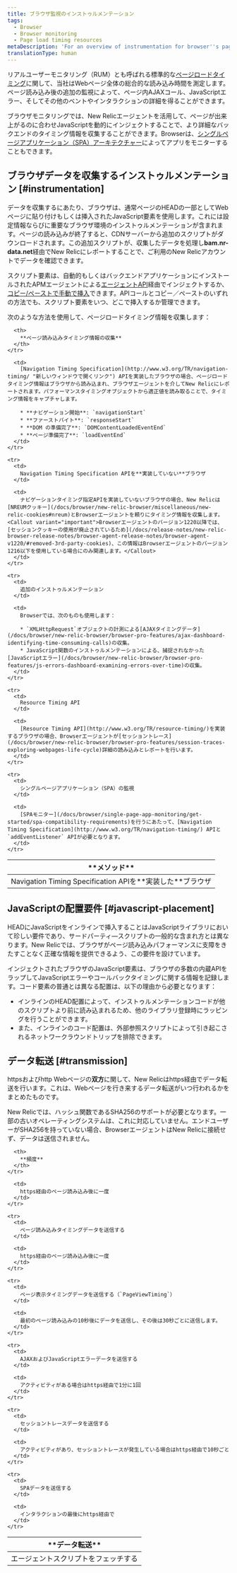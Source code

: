 ```yaml
---
title: ブラウザ監視のインストゥルメンテーション
tags:
  - Browser
  - Browser monitoring
  - Page load timing resources
metaDescription: 'For an overview of instrumentation for browser''s page load timing and browser monitoring features, start here.'
translationType: human
---
```


リアルユーザーモニタリング（RUM）とも呼ばれる標準的な[ページロードタイミング](/docs/browser/new-relic-browser/page-load-timing/page-load-timing-process)に関して、当社はWebページ全体の総合的な読み込み時間を測定します。ページ読み込み後の追加の監視によって、ページ内AJAXコール、JavaScriptエラー、そしてその他のベントやインタラクションの詳細を得ることができます。

ブラウザモニタリングでは、New Relicエージェントを活用して、ページが出来上がるのに合わせJavaScriptを動的にインジェクトすることで、より詳細なバックエンドのタイミング情報を収集することができます。Browserは、[シングルページアプリケーション（SPA）アーキテクチャー](/docs/browser/single-page-app-monitoring/get-started/add-apps-single-page-app-monitoring)によってアプリをモニターすることもできます。

## ブラウザデータを収集するインストゥルメンテーション [#instrumentation]

データを収集するにあたり、ブラウザは、通常ページのHEADの一部としてWebページに貼り付けもしくは挿入されたJavaScript要素を使用します。これには設定情報ならびに重要なブラウザ環境のインストゥルメンテーションが含まれます。ページの読み込みが終了すると、CDNサーバーから追加のスクリプトがダウンロードされます。この追加スクリプトが、収集したデータを処理し**bam.nr-data.net**経由でNew Relicにレポートすることで、ご利用のNew Relicアカウントでデータを確認できます。

スクリプト要素は、自動的もしくはバックエンドアプリケーションにインストールされたAPMエージェントによる[エージェントAPI](/docs/browser/new-relic-browser/installation-configuration/browser-settings-ui-options-browser-monitoring#agent-instrumentation)経由でインジェクトするか、[コピー/ペーストで手動で挿入](/docs/browser/new-relic-browser/installation-configuration/adding-apps-new-relic-browser#copy-paste-app)できます。APIコールとコピー／ペーストのいずれの方法でも、スクリプト要素をいつ、どこで挿入するか管理できます。

次のような方法を使用して、ページロードタイミング情報を収集します：

<table id="navigation-api">
  <thead>
    <tr>
      <th style={{ width: "250px" }}>
        **メソッド**
      </th>

      <th>
        **ページ読み込みタイミング情報の収集**
      </th>
    </tr>
  </thead>

  <tbody>
    <tr>
      <td>
        Navigation Timing Specification APIを**実装した**ブラウザ
      </td>

      <td>
        [Navigation Timing Specification](http://www.w3.org/TR/navigation-timing/ "新しいウィンドウで開くリンク") APIを実装したブラウザの場合、ページロードタイミング情報はブラウザから読み込まれ、ブラウザエージェントを介してNew Relicにレポートされます。パフォーマンスタイミングオブジェクトから適正値を読み取ることで、タイミング情報をキャプチャします。

        * **ナビゲーション開始**: `navigationStart`
        * **ファーストバイト**: `responseStart`
        * **DOM の準備完了**: `DOMContentLoadedEventEnd`
        * **ページ準備完了**: `loadEventEnd`
      </td>
    </tr>

    <tr>
      <td>
        Navigation Timing Specification APIを**実装していない**ブラウザ
      </td>

      <td>
        ナビゲーションタイミング指定APIを実装していないブラウザの場合、New Relicは[NREUMクッキー](/docs/browser/new-relic-browser/miscellaneous/new-relic-cookies#nreum)とBrowserエージェントを頼りにタイミング情報を収集します。<Callout variant="important">Browserエージェントのバージョン1220以降では、[セッションクッキーの使用が廃止されているため](/docs/release-notes/new-relic-browser-release-notes/browser-agent-release-notes/browser-agent-v1220/#removed-3rd-party-cookies)、この情報はBrowserエージェントのバージョン1216以下を使用している場合にのみ関連します。</Callout>
      </td>
    </tr>

    <tr>
      <td>
        追加のインストゥルメンテーション
      </td>

      <td>
        Browserでは、次のものも使用します：

        * `XMLHttpRequest`オブジェクトの計測による[AJAXタイミングデータ](/docs/browser/new-relic-browser/browser-pro-features/ajax-dashboard-identifying-time-consuming-calls)の収集。
        * JavaScript関数のインストゥルメンテーションによる、捕捉されなかった[JavaScriptエラー](/docs/browser/new-relic-browser/browser-pro-features/js-errors-dashboard-examining-errors-over-time)の収集。
      </td>
    </tr>

    <tr>
      <td>
        Resource Timing API
      </td>

      <td>
        [Resource Timing API](http://www.w3.org/TR/resource-timing/)を実装するブラウザの場合、Browserエージェントが[セッショントレース](/docs/browser/new-relic-browser/browser-pro-features/session-traces-exploring-webpages-life-cycle)詳細の読み込みとレポートを行います。
      </td>
    </tr>

    <tr>
      <td>
        シングルページアプリケーション（SPA）の監視
      </td>

      <td>
        [SPAモニター](/docs/browser/single-page-app-monitoring/get-started/spa-compatibility-requirements)を行うにあたって、[Navigation Timing Specification](http://www.w3.org/TR/navigation-timing/) APIと`addEventListener` APIが必要となります。
      </td>
    </tr>
  </tbody>
</table>

## JavaScriptの配置要件 [#javascript-placement]

HEADにJavaScriptをインラインで挿入することはJavaScriptライブラリにおいて珍しい要件であり、サードパーティ―スクリプトの一般的な含まれ方とは異なります。New Relicでは、ブラウザがページ読み込みパフォーマンスに支障をきたすことなく正確な情報を提供できるよう、この要件を設けています。

インジェクトされたブラウザのJavaScript要素は、ブラウザの多数の内蔵APIをラップしてJavaScriptエラーやコールバックタイミングに関する情報を記録します。コード要素の普通とは異なる配置は、以下の理由から必要となります：

* インラインのHEAD配置によって、インストゥルメンテーションコードが他のスクリプトより前に読み込まれるため、他のライブラリ登録時にラッピングを行うことができます。
* また、インラインのコード配置は、外部参照スクリプトによって引き起こされるネットワークラウンドトリップを排除できます。

## データ転送 [#transmission]

httpsおよびhttp Webページの**双方**に関して、New Relicはhttps経由でデータ転送を行います。これは、Webページを行き来するデータ転送がいつ行われるかをまとめたものです。

<Callout variant="important">
  New Relicでは、ハッシュ関数であるSHA256のサポートが必要となります。一部の古いオペレーティングシステムは、これに対応していません。エンドユーザーがSHA256を持っていない場合、BrowserエージェントはNew Relicに接続せず、データは送信されません。
</Callout>

<table>
  <thead>
    <tr>
      <th style={{ width: "250px" }}>
        **データ転送**
      </th>

      <th>
        **頻度**
      </th>
    </tr>
  </thead>

  <tbody>
    <tr>
      <td>
        エージェントスクリプトをフェッチする
      </td>

      <td>
        https経由のページ読み込み後に一度
      </td>
    </tr>

    <tr>
      <td>
        ページ読み込みタイミングデータを送信する
      </td>

      <td>
        https経由のページ読み込み後に一度
      </td>
    </tr>

    <tr>
      <td>
        ページ表示タイミングデータを送信する（`PageViewTiming`）
      </td>

      <td>
        最初のページ読み込みの10秒後にデータを送信し、その後は30秒ごとに送信します。
      </td>
    </tr>

    <tr>
      <td>
        AJAXおよびJavaScriptエラーデータを送信する
      </td>

      <td>
        アクティビティがある場合はhttps経由で1分に1回
      </td>
    </tr>

    <tr>
      <td>
        セッショントレースデータを送信する
      </td>

      <td>
        アクティビティがあり、セッショントレースが発生している場合はhttps経由で10秒ごと
      </td>
    </tr>

    <tr>
      <td>
        SPAデータを送信する
      </td>

      <td>
        インタラクションの最後にhttps経由で
      </td>
    </tr>
  </tbody>
</table>